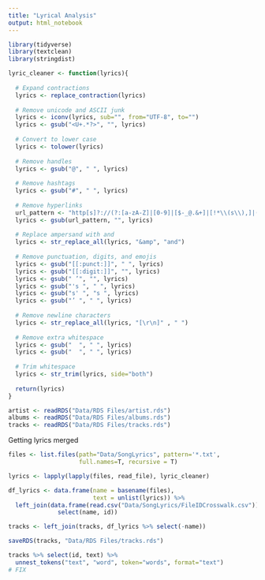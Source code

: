 ```yaml
---
title: "Lyrical Analysis"
output: html_notebook
---
```


```r
library(tidyverse)
library(textclean)
library(stringdist)

lyric_cleaner <- function(lyrics){
  
  # Expand contractions
  lyrics <- replace_contraction(lyrics)
  
  # Remove unicode and ASCII junk
  lyrics <- iconv(lyrics, sub="", from="UTF-8", to="")
  lyrics <- gsub("<U+.*?>", "", lyrics)
  
  # Convert to lower case
  lyrics <- tolower(lyrics)
  
  # Remove handles
  lyrics <- gsub("@", " ", lyrics)
  
  # Remove hashtags
  lyrics <- gsub("#", " ", lyrics)
  
  # Remove hyperlinks
  url_pattern <- "http[s]?://(?:[a-zA-Z]|[0-9]|[$-_@.&+]|[!*\\(s\\),]|(?:%[0-9a-fA-F][0-9a-fA-F]))+"
  lyrics <- gsub(url_pattern, "", lyrics)
  
  # Replace ampersand with and
  lyrics <- str_replace_all(lyrics, "&amp", "and")
  
  # Remove punctuation, digits, and emojis
  lyrics <- gsub("[[:punct:]]", " ", lyrics)
  lyrics <- gsub("[[:digit:]]", "", lyrics)
  lyrics <- gsub(" ’", "", lyrics)
  lyrics <- gsub("'s ", " ", lyrics)
  lyrics <- gsub("s' ", "s ", lyrics)
  lyrics <- gsub("’ ", " ", lyrics)
  
  # Remove newline characters
  lyrics <- str_replace_all(lyrics, "[\r\n]" , " ")
  
  # Remove extra whitespace
  lyrics <- gsub("  ", " ", lyrics)
  lyrics <- gsub("  ", " ", lyrics)
  
  # Trim whitespace
  lyrics <- str_trim(lyrics, side="both")
  
  return(lyrics)
}
```

```r
artist <- readRDS("Data/RDS Files/artist.rds")
albums <- readRDS("Data/RDS Files/albums.rds")
tracks <- readRDS("Data/RDS Files/tracks.rds")
```

Getting lyrics merged
```r
files <- list.files(path="Data/SongLyrics", pattern='*.txt',
                    full.names=T, recursive = T)

lyrics <- lapply(lapply(files, read_file), lyric_cleaner)

df_lyrics <- data.frame(name = basename(files), 
                        text = unlist(lyrics)) %>% 
  left_join(data.frame(read.csv("Data/SongLyrics/FileIDCrosswalk.csv")) %>% 
              select(name, id))

tracks <- left_join(tracks, df_lyrics %>% select(-name))

saveRDS(tracks, "Data/RDS Files/tracks.rds")
```

```r
tracks %>% select(id, text) %>% 
  unnest_tokens("text", "word", token="words", format="text")
# FIX
```

